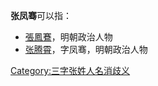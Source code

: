 '''张凤骞'''可以指：
* [[張鳳鶱|張鳳鶱]]，明朝政治人物
* [[张腾霄|张腾霄]]，字凤骞，明朝政治人物

{{disambig}}

[[Category:三字张姓人名消歧义|Category:三字张姓人名消歧义]]